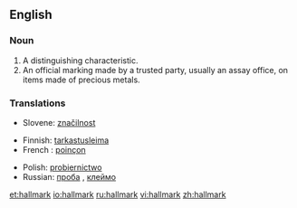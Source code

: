 ==English==

===Noun===
{{wikipedia}}
{{en-noun}}

# A distinguishing characteristic.
# An official marking made by a trusted party, usually an assay office, on items made of precious metals.

===Translations===
{{rfc-level|Translations at L3+ (AutoFormat would have corrected level of Translations)}}
{{trans-top|a distinct characteristic}}
{{trans-mid}}
*Slovene: [[značilnost]]
{{trans-bottom}}

{{trans-top|an official marking}}
*Finnish: [[tarkastusleima]]
*French : [[poinçon]] {{m}}
{{trans-mid}}
*Polish: [[probiernictwo]] {{n}}
*Russian: [[проба]] {{f}}, [[клеймо]] {{n}}
{{trans-bottom}}

[[et:hallmark]]
[[io:hallmark]]
[[ru:hallmark]]
[[vi:hallmark]]
[[zh:hallmark]]